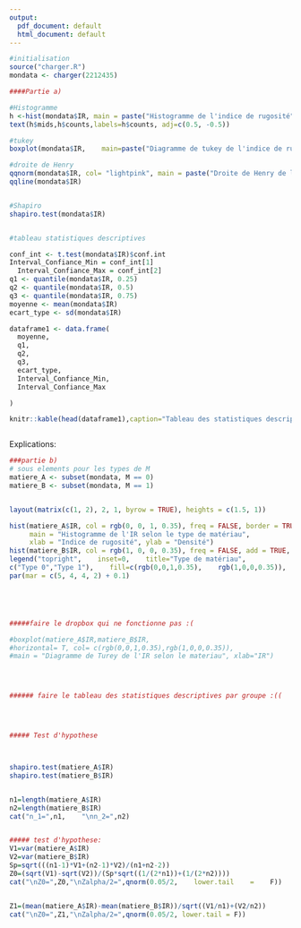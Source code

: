 ```yaml
---
output:
  pdf_document: default
  html_document: default
---
```

```r

#initialisation
source("charger.R")
mondata <- charger(2212435)

####Partie a)

#Histogramme
h <-hist(mondata$IR, main = paste("Histogramme de l'indice de rugosité"), col = "lightpink", xlab = " Indice de rugosité (sans unité)", ylab = "Fréquence", xlim = c(0,30), ylim = c(0,50))
text(h$mids,h$counts,labels=h$counts, adj=c(0.5, -0.5))

#tukey
boxplot(mondata$IR,    main=paste("Diagramme de tukey de l'indice de rugosité"),    horizontal=T, xlab = " Indice de rugosité (sans unité)",   col    =    "lightpink")

#droite de Henry
qqnorm(mondata$IR, col= "lightpink", main = paste("Droite de Henry de l'indice de rugosité")) 
qqline(mondata$IR)


#Shapiro
shapiro.test(mondata$IR)


#tableau statistiques descriptives 

conf_int <- t.test(mondata$IR)$conf.int
Interval_Confiance_Min = conf_int[1]
  Interval_Confiance_Max = conf_int[2]
q1 <- quantile(mondata$IR, 0.25)
q2 <- quantile(mondata$IR, 0.5)
q3 <- quantile(mondata$IR, 0.75)
moyenne <- mean(mondata$IR)
ecart_type <- sd(mondata$IR)

dataframe1 <- data.frame(
  moyenne,
  q1,
  q2,
  q3,
  ecart_type,
  Interval_Confiance_Min,
  Interval_Confiance_Max

)

knitr::kable(head(dataframe1),caption="Tableau des statistiques descriptives sur l'indice de rugosité")



```
Explications: 

```r
###partie b)
# sous elements pour les types de M
matiere_A <- subset(mondata, M == 0)
matiere_B <- subset(mondata, M == 1)


layout(matrix(c(1, 2), 2, 1, byrow = TRUE), heights = c(1.5, 1))

hist(matiere_A$IR, col = rgb(0, 0, 1, 0.35), freq = FALSE, border = TRUE,
     main = "Histogramme de l'IR selon le type de matériau",
     xlab = "Indice de rugosité", ylab = "Densité")
hist(matiere_B$IR, col = rgb(1, 0, 0, 0.35), freq = FALSE, add = TRUE, border = TRUE)
legend("topright",    inset=0,    title="Type de matériau",
c("Type 0","Type 1"),    fill=c(rgb(0,0,1,0.35),    rgb(1,0,0,0.35)),    cex    =    0.7)
par(mar = c(5, 4, 4, 2) + 0.1)





#####faire le dropbox qui ne fonctionne pas :(

#boxplot(matiere_A$IR,matiere_B$IR,
#horizontal= T, col= c(rgb(0,0,1,0.35),rgb(1,0,0,0.35)),
#main = "Diagramme de Turey de l'IR selon le materiau", xlab="IR")




###### faire le tableau des statistiques descriptives par groupe :((




##### Test d'hypothese



shapiro.test(matiere_A$IR)
shapiro.test(matiere_B$IR)


n1=length(matiere_A$IR)
n2=length(matiere_B$IR)
cat("n_1=",n1,    "\nn_2=",n2)


##### test d'hypothese:
V1=var(matiere_A$IR)
V2=var(matiere_B$IR)
Sp=sqrt(((n1-1)*V1+(n2-1)*V2)/(n1+n2-2))
Z0=(sqrt(V1)-sqrt(V2))/(Sp*sqrt((1/(2*n1))+(1/(2*n2))))
cat("\nZ0=",Z0,"\nZalpha/2=",qnorm(0.05/2,    lower.tail    =    F))


Z1=(mean(matiere_A$IR)-mean(matiere_B$IR))/sqrt((V1/n1)+(V2/n2))
cat("\nZ0=",Z1,"\nZalpha/2=",qnorm(0.05/2, lower.tail = F))

```
